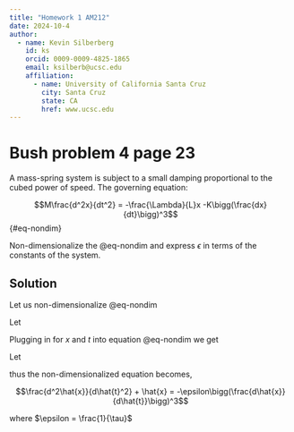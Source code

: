```yaml
---
title: "Homework 1 AM212"
date: 2024-10-4
author:
  - name: Kevin Silberberg
    id: ks
    orcid: 0009-0009-4825-1865
    email: ksilberb@ucsc.edu
    affiliation:
      - name: University of California Santa Cruz
        city: Santa Cruz
        state: CA
        href: www.ucsc.edu
---
```


# Bush problem 4 page 23

A mass-spring system is subject to a small damping proportional to the cubed power of speed. The governing equation:

$$M\frac{d^2x}{dt^2} = -\frac{\Lambda}{L}x -K\bigg(\frac{dx}{dt}\bigg)^3$${#eq-nondim}

Non-dimensionalize the @eq-nondim and express $\epsilon$ in terms of the constants of the system.

## Solution

Let us non-dimensionalize @eq-nondim

Let
\begin{align}
	\hat{x} &= \frac{x}{x_s} \Longrightarrow x = \hat{x}x_s \\
	\hat{t} &= \frac{t}{t_s} \Longrightarrow t = \hat{t}t_s
\end{align}

Plugging in for $x$ and $t$ into equation @eq-nondim we get

\begin{align}
	\frac{Mx_s}{t_s^2}\frac{d^2\hat{x}}{d\hat{t}^2} + \frac{\Lambda x_s}{L}\hat{x} + \frac{Kx_s^3}{t_s^3}\bigg(\frac{d\hat{x}}{d\hat{t}}\bigg)^3 &= 0 \\
	\frac{d^2\hat{x}}{d\hat{t}^2} + \frac{\Lambda t_s^2}{ML}\hat{x} + \frac{K}{M}\frac{x_s^2}{t_s}\bigg(\frac{d\hat{x}}{d\hat{t}}\bigg)^3 &= 0 \\
\end{align}

Let

\begin{align}
	\frac{\Lambda t_s^2}{ML} &= 1 \Longrightarrow t_s = \tau = \sqrt{\frac{ML}{\Lambda}} \\
	\frac{x_s^2K}{M} &= 1 \Longrightarrow x_s = L_c = \sqrt{\frac{M}{K}}
\end{align}

thus the non-dimensionalized equation becomes,

$$\frac{d^2\hat{x}}{d\hat{t}^2} + \hat{x} = -\epsilon\bigg(\frac{d\hat{x}}{d\hat{t}}\bigg)^3$$

where $\epsilon = \frac{1}{\tau}$
